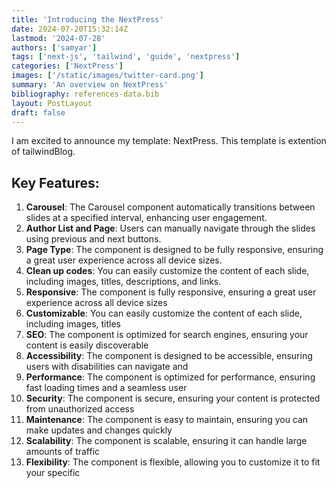 ```yaml
---
title: 'Introducing the NextPress'
date: 2024-07-20T15:32:14Z
lastmod: '2024-07-28'
authors: ['samyar']
tags: ['next-js', 'tailwind', 'guide', 'nextpress']
categories: ['NextPress']
images: ['/static/images/twitter-card.png']
summary: 'An overview on NextPress'
bibliography: references-data.bib
layout: PostLayout
draft: false
---
```


I am excited to announce my template: NextPress. This template is extention of tailwindBlog.

## Key Features:

1. **Carousel**: The Carousel component automatically transitions between slides at a specified interval, enhancing user engagement.
2. **Author List and Page**: Users can manually navigate through the slides using previous and next buttons.
3. **Page Type**: The component is designed to be fully responsive, ensuring a great user experience across all device sizes.
4. **Clean up codes**: You can easily customize the content of each slide, including images, titles, descriptions, and links.
5. **Responsive**: The component is fully responsive, ensuring a great user experience across all device sizes
6. **Customizable**: You can easily customize the content of each slide, including images, titles
7. **SEO**: The component is optimized for search engines, ensuring your content is easily discoverable
8. **Accessibility**: The component is designed to be accessible, ensuring users with disabilities can navigate and
9. **Performance**: The component is optimized for performance, ensuring fast loading times and a seamless user
10. **Security**: The component is secure, ensuring your content is protected from unauthorized access
11. **Maintenance**: The component is easy to maintain, ensuring you can make updates and changes quickly
12. **Scalability**: The component is scalable, ensuring it can handle large amounts of traffic
13. **Flexibility**: The component is flexible, allowing you to customize it to fit your specific
